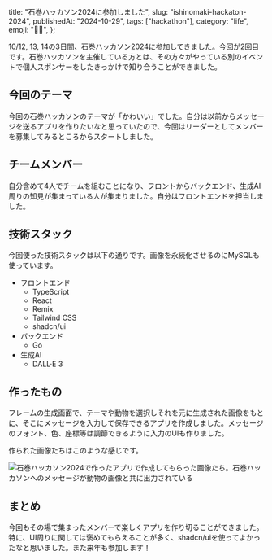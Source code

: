   title: "石巻ハッカソン2024に参加しました",
  slug: "ishinomaki-hackaton-2024",
  publishedAt: "2024-10-29",
  tags: ["hackathon"],
  category: "life",
  emoji: "👨‍💻",
};


10/12, 13, 14の3日間、石巻ハッカソン2024に参加してきました。今回が2回目です。石巻ハッカソンを主催している方とは、その方々がやっている別のイベントで個人スポンサーをしたきっかけで知り合うことができました。

## 今回のテーマ

今回の石巻ハッカソンのテーマが「かわいい」でした。自分は以前からメッセージを送るアプリを作りたいなと思っていたので、今回はリーダーとしてメンバーを募集してみるところからスタートしました。

## チームメンバー

自分含めて4人でチームを組むことになり、フロントからバックエンド、生成AI周りの知見が集まっている人が集まりました。自分はフロントエンドを担当しました。

## 技術スタック

今回使った技術スタックは以下の通りです。画像を永続化させるのにMySQLも使っています。

- フロントエンド
  - TypeScript
  - React
  - Remix
  - Tailwind CSS
  - shadcn/ui
- バックエンド
  - Go
- 生成AI
  - DALL·E 3

## 作ったもの

フレームの生成画面で、テーマや動物を選択しそれを元に生成された画像をもとに、そこにメッセージを入力して保存できるアプリを作成しました。メッセージのフォント、色、座標等は調節できるように入力のUIも作りました。

作られた画像たちはこのような感じです。

![石巻ハッカソン2024で作ったアプリで作成してもらった画像たち。石巻ハッカソンへのメッセージが動物の画像と共に出力されている](/ishinomaki-hackaton-2024/created-images.png)

## まとめ

今回もその場で集まったメンバーで楽しくアプリを作り切ることができました。特に、UI周りに関しては褒めてもらえることが多く、shadcn/uiを使ってよかったなと思いました。また来年も参加します！

